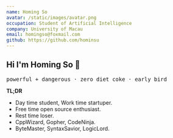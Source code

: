 ```yaml
---
name: Homing So
avatar: /static/images/avatar.png
occupation: Student of Artificial Intelligence
company: University of Macau
email: homingso@foxmail.com
github: https://github.com/hominsu
---
```


## Hi I'm Homing So 👋

<div className="text-center">
    <samp>
        <a className="no-underline">powerful + dangerous</a> ·
        <a className="no-underline">zero diet coke</a> ·
        <a className="no-underline">early bird</a>
    </samp>
</div>

**TL;DR**

- Day time student, Work time startuper.
- Free time open source enthusiast.
- Rest time loser.
- CppWizard, Gopher, CodeNinja.
- ByteMaster, SyntaxSavior, LogicLord.

